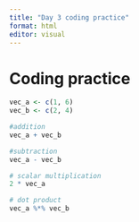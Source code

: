 ```yaml
---
title: "Day 3 coding practice"
format: html
editor: visual
---
```


# Coding practice

```r
vec_a <- c(1, 6)
vec_b <- c(2, 4)

#addition
vec_a + vec_b

#subtraction
vec_a - vec_b

# scalar multiplication
2 * vec_a

# dot product
vec_a %*% vec_b
```

